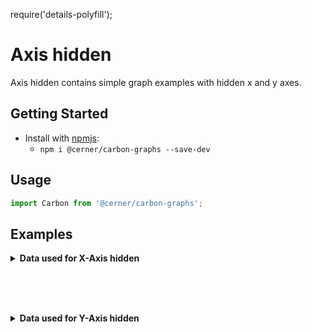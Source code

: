 require('details-polyfill');

# Axis hidden

Axis hidden contains simple graph examples with hidden x and y axes.

## Getting Started

- Install with [npmjs](https://www.npmjs.com):
  - `npm i @cerner/carbon-graphs --save-dev`

## Usage
```js
import Carbon from '@cerner/carbon-graphs';
```

## Examples
<XAxisHiddenGraph />

<details>
<summary style={{fontSize: 24 }}>
<b>Data used for X-Axis hidden</b>
</summary>

### Graph Config object
<XAxisHiddenGraphConfig />

</details>

<br/><br/><br/>

<YAxisHiddenGraph />

<details>
<summary style={{fontSize: 24 }}>
<b>Data used for Y-Axis hidden</b>
</summary>

### Graph Config object
<YAxisHiddenGraphConfig />

</details>
